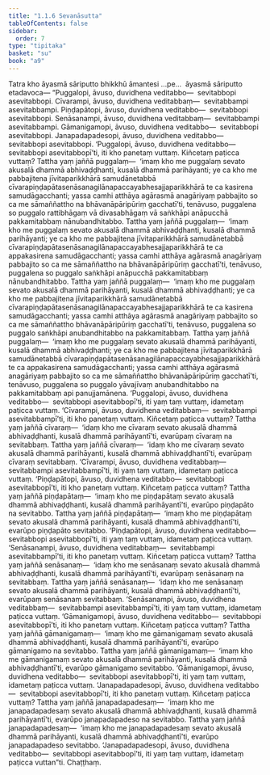 ```yaml
---
title: "1.1.6 Sevanāsutta"
tableOfContents: false
sidebar:
  order: 7
type: "tipitaka"
basket: "su"
book: "a9"
---
```



<DynamicBreadcrumb />

<Division number="6" book="a9">

<Paragraph number="60" book="a9">
Tatra kho āyasmā sāriputto bhikkhū āmantesi …pe…  āyasmā sāriputto etadavoca—
</Paragraph>

<Paragraph number="61" book="a9">
“Puggalopi, āvuso, duvidhena veditabbo—  sevitabbopi asevitabbopi. Cīvarampi, āvuso, duvidhena veditabbaṃ—  sevitabbampi asevitabbampi. Piṇḍapātopi, āvuso, duvidhena veditabbo—  sevitabbopi asevitabbopi. Senāsanampi, āvuso, duvidhena veditabbaṃ—  sevitabbampi asevitabbampi. Gāmanigamopi, āvuso, duvidhena veditabbo—  sevitabbopi asevitabbopi. Janapadapadesopi, āvuso, duvidhena veditabbo—  sevitabbopi asevitabbopi.
</Paragraph>

<Paragraph number="62" book="a9">
‘Puggalopi, āvuso, duvidhena veditabbo—  sevitabbopi asevitabbopī’ti, iti kho panetaṃ vuttaṃ. Kiñcetaṃ paṭicca vuttaṃ? Tattha yaṃ jaññā puggalaṃ—  ‘imaṃ kho me puggalaṃ sevato akusalā dhammā abhivaḍḍhanti, kusalā dhammā parihāyanti; ye ca kho me pabbajitena jīvitaparikkhārā samudānetabbā cīvarapiṇḍapātasenāsanagilānapaccayabhesajjaparikkhārā te ca kasirena samudāgacchanti; yassa camhi atthāya agārasmā anagāriyaṃ pabbajito so ca me sāmaññattho na bhāvanāpāripūriṃ gacchatī’ti, tenāvuso, puggalena so puggalo rattibhāgaṃ vā divasabhāgaṃ vā saṅkhāpi anāpucchā pakkamitabbaṃ nānubandhitabbo.
</Paragraph>

<Paragraph number="63" book="a9">
Tattha yaṃ jaññā puggalaṃ—  ‘imaṃ kho me puggalaṃ sevato akusalā dhammā abhivaḍḍhanti, kusalā dhammā parihāyanti; ye ca kho me pabbajitena jīvitaparikkhārā samudānetabbā cīvarapiṇḍapātasenāsanagilānapaccayabhesajjaparikkhārā te ca appakasirena samudāgacchanti; yassa camhi atthāya agārasmā anagāriyaṃ pabbajito so ca me sāmaññattho na bhāvanāpāripūriṃ gacchatī’ti, tenāvuso, puggalena so puggalo saṅkhāpi anāpucchā pakkamitabbaṃ nānubandhitabbo.
</Paragraph>

<Paragraph number="64" book="a9">
Tattha yaṃ jaññā puggalaṃ—  ‘imaṃ kho me puggalaṃ sevato akusalā dhammā parihāyanti, kusalā dhammā abhivaḍḍhanti; ye ca kho me pabbajitena jīvitaparikkhārā samudānetabbā cīvarapiṇḍapātasenāsanagilānapaccayabhesajjaparikkhārā te ca kasirena samudāgacchanti; yassa camhi atthāya agārasmā anagāriyaṃ pabbajito so ca me sāmaññattho bhāvanāpāripūriṃ gacchatī’ti, tenāvuso, puggalena so puggalo saṅkhāpi anubandhitabbo na pakkamitabbaṃ.
</Paragraph>

<Paragraph number="65" book="a9">
Tattha yaṃ jaññā puggalaṃ—  ‘imaṃ kho me puggalaṃ sevato akusalā dhammā parihāyanti, kusalā dhammā abhivaḍḍhanti; ye ca kho me pabbajitena jīvitaparikkhārā samudānetabbā cīvarapiṇḍapātasenāsanagilānapaccayabhesajjaparikkhārā te ca appakasirena samudāgacchanti; yassa camhi atthāya agārasmā anagāriyaṃ pabbajito so ca me sāmaññattho bhāvanāpāripūriṃ gacchatī’ti, tenāvuso, puggalena so puggalo yāvajīvaṃ anubandhitabbo na pakkamitabbaṃ api panujjamānena. ‘Puggalopi, āvuso, duvidhena veditabbo—  sevitabbopi asevitabbopī’ti, iti yaṃ taṃ vuttaṃ, idametaṃ paṭicca vuttaṃ.
</Paragraph>

<Paragraph number="66" book="a9">
‘Cīvarampi, āvuso, duvidhena veditabbaṃ—  sevitabbampi asevitabbampī’ti, iti kho panetaṃ vuttaṃ. Kiñcetaṃ paṭicca vuttaṃ? Tattha yaṃ jaññā cīvaraṃ—  ‘idaṃ kho me cīvaraṃ sevato akusalā dhammā abhivaḍḍhanti, kusalā dhammā parihāyantī’ti, evarūpaṃ cīvaraṃ na sevitabbaṃ. Tattha yaṃ jaññā cīvaraṃ—  ‘idaṃ kho me cīvaraṃ sevato akusalā dhammā parihāyanti, kusalā dhammā abhivaḍḍhantī’ti, evarūpaṃ cīvaraṃ sevitabbaṃ. ‘Cīvarampi, āvuso, duvidhena veditabbaṃ—  sevitabbampi asevitabbampī’ti, iti yaṃ taṃ vuttaṃ, idametaṃ paṭicca vuttaṃ.
</Paragraph>

<Paragraph number="67" book="a9">
‘Piṇḍapātopi, āvuso, duvidhena veditabbo—  sevitabbopi asevitabbopī’ti, iti kho panetaṃ vuttaṃ. Kiñcetaṃ paṭicca vuttaṃ? Tattha yaṃ jaññā piṇḍapātaṃ—  ‘imaṃ kho me piṇḍapātaṃ sevato akusalā dhammā abhivaḍḍhanti, kusalā dhammā parihāyantī’ti, evarūpo piṇḍapāto na sevitabbo. Tattha yaṃ jaññā piṇḍapātaṃ—  ‘imaṃ kho me piṇḍapātaṃ sevato akusalā dhammā parihāyanti, kusalā dhammā abhivaḍḍhantī’ti, evarūpo piṇḍapāto sevitabbo. ‘Piṇḍapātopi, āvuso, duvidhena veditabbo—  sevitabbopi asevitabbopī’ti, iti yaṃ taṃ vuttaṃ, idametaṃ paṭicca vuttaṃ.
</Paragraph>

<Paragraph number="68" book="a9">
‘Senāsanampi, āvuso, duvidhena veditabbaṃ—  sevitabbampi asevitabbampī’ti, iti kho panetaṃ vuttaṃ. Kiñcetaṃ paṭicca vuttaṃ? Tattha yaṃ jaññā senāsanaṃ—  ‘idaṃ kho me senāsanaṃ sevato akusalā dhammā abhivaḍḍhanti, kusalā dhammā parihāyantī’ti, evarūpaṃ senāsanaṃ na sevitabbaṃ. Tattha yaṃ jaññā senāsanaṃ—  ‘idaṃ kho me senāsanaṃ sevato akusalā dhammā parihāyanti, kusalā dhammā abhivaḍḍhantī’ti, evarūpaṃ senāsanaṃ sevitabbaṃ. ‘Senāsanampi, āvuso, duvidhena veditabbaṃ—  sevitabbampi asevitabbampī’ti, iti yaṃ taṃ vuttaṃ, idametaṃ paṭicca vuttaṃ.
</Paragraph>

<Paragraph number="69" book="a9">
‘Gāmanigamopi, āvuso, duvidhena veditabbo—  sevitabbopi asevitabbopī’ti, iti kho panetaṃ vuttaṃ. Kiñcetaṃ paṭicca vuttaṃ? Tattha yaṃ jaññā gāmanigamaṃ—  ‘imaṃ kho me gāmanigamaṃ sevato akusalā dhammā abhivaḍḍhanti, kusalā dhammā parihāyantī’ti, evarūpo gāmanigamo na sevitabbo. Tattha yaṃ jaññā gāmanigamaṃ—  ‘imaṃ kho me gāmanigamaṃ sevato akusalā dhammā parihāyanti, kusalā dhammā abhivaḍḍhantī’ti, evarūpo gāmanigamo sevitabbo. ‘Gāmanigamopi, āvuso, duvidhena veditabbo—  sevitabbopi asevitabbopī’ti, iti yaṃ taṃ vuttaṃ, idametaṃ paṭicca vuttaṃ.
</Paragraph>

<Paragraph number="70" book="a9">
‘Janapadapadesopi, āvuso, duvidhena veditabbo—  sevitabbopi asevitabbopī’ti, iti kho panetaṃ vuttaṃ. Kiñcetaṃ paṭicca vuttaṃ? Tattha yaṃ jaññā janapadapadesaṃ—  ‘imaṃ kho me janapadapadesaṃ sevato akusalā dhammā abhivaḍḍhanti, kusalā dhammā parihāyantī’ti, evarūpo janapadapadeso na sevitabbo. Tattha yaṃ jaññā janapadapadesaṃ—  ‘imaṃ kho me janapadapadesaṃ sevato akusalā dhammā parihāyanti, kusalā dhammā abhivaḍḍhantī’ti, evarūpo janapadapadeso sevitabbo. ‘Janapadapadesopi, āvuso, duvidhena veditabbo—  sevitabbopi asevitabbopī’ti, iti yaṃ taṃ vuttaṃ, idametaṃ paṭicca vuttan”ti.

</Paragraph>
</Division>

<Paragraph number="71" type="center" book="a9">
Chaṭṭhaṃ.
</Paragraph>